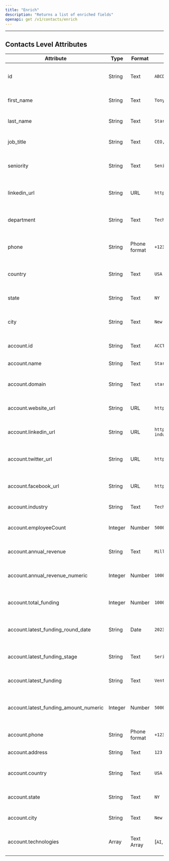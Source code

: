 ```yaml
---
title: "Enrich"
description: "Returns a list of enriched fields"
openapi: get /v1/contacts/enrich
---
```

---
## Contacts Level Attributes
| Attribute                 | Type       | Format           | Example                                  | Description                                |
|---------------------------|------------|------------------|------------------------------------------|--------------------------------------------|
| id                        | String     | Text             | `ABCD1234`                               | Unique identifier for the individual       |
| first_name                 | String     | Text             | `Tony`                                   | First name of the individual               |
| last_name                  | String     | Text             | `Stark`                                  | Last name of the individual                |
| job_title                  | String     | Text             | `CEO, Engineer, Superhero`               | Job title of the individual                |
| seniority                 | String     | Text             | `Senior`                                 | Level of seniority of the individual       |
| linkedin_url               | String     | URL              | `https://www.linkedin.com/in/tony-stark`| LinkedIn profile URL of the individual     |
| department                | String     | Text             | `Technology`                             | Department or division of the individual   |
| phone                     | String     | Phone format     | `+1234567890`                            | Phone number of the individual             |
| country                   | String     | Text             | `USA`                                    | Country where the individual is located    |
| state                     | String     | Text             | `NY`                                     | State or region of the individual          |
| city                      | String     | Text             | `New York`                               | City of residence of the individual        |
| account.id                | String     | Text             | `ACCT123`                                | Unique identifier for the account          |
| account.name              | String     | Text             | `Stark Industries`                       | Name of the account                        |
| account.domain            | String     | Text             | `starkindustries.com`                    | Domain associated with the account         |
| account.website_url       | String     | URL              | `https://www.starkindustries.com`       | Website URL of the account                 |
| account.linkedin_url       | String     | URL              | `https://www.linkedin.com/company/stark-industries`| LinkedIn profile URL of the account|
| account.twitter_url     | String     | URL              | `https://twitter.com/stark_industries`  | Twitter profile URL of the account         |
| account.facebook_url    | String     | URL              | `https://facebook.com/starkindustries`  | Facebook profile URL of the account        |
| account.industry          | String     | Text             | `Technology`                             | Industry of the account                    |
| account.employeeCount     | Integer    | Number           | `5000`                                     | Number of employees in the account         |
| account.annual_revenue     | String     | Text             | `Millions`                               | Annual revenue of the account              |
| account.annual_revenue_numeric | Integer  | Number           | `10000000`                                 | Numeric value of the annual revenue        |
| account.total_funding      | Integer    | Number           | `1000000`                                  | Total funding received by the account      |
| account.latest_funding_round_date | String | Date             | `2023-01-15`                             | Date of the latest funding round           |
| account.latest_funding_stage| String     | Text             | `Series B`                               | Stage of the latest funding round          |
| account.latest_funding     | String     | Text             | `Venture Capital`                        | Type of the latest funding                 |
| account.latest_funding_amount_numeric | Integer | Number     | `5000000`                                  | Numeric value of the latest funding amount |
| account.phone             | String     | Phone format     | `+1234567890`                            | Phone number of the account                |
| account.address           | String     | Text             | `123 Main Street, New York, USA`         | Address of the account                     |
| account.country           | String     | Text             | `USA`                                    | Country where the account is located       |
| account.state             | String     | Text             | `NY`                                     | State or region of the account             |
| account.city              | String     | Text             | `New York`                               | City where the account is located          |
| account.technologies      | Array      | Text Array       | [`AI`, `Robotics` , `Clean Energy`]       | List of technologies associated with account|
